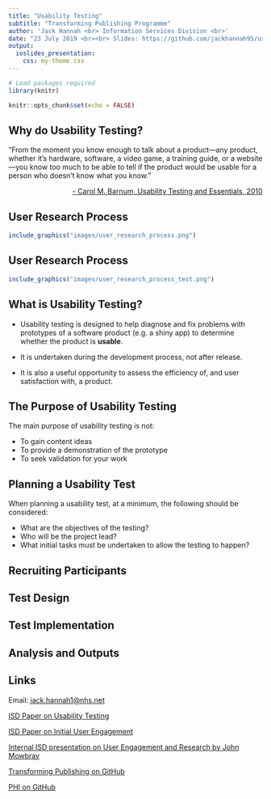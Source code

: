 ```yaml
---
title: "Usability Testing"
subtitle: "Transforming Publishing Programme"
author: 'Jack Hannah <br> Information Services Division <br>'
date: "23 July 2019 <br><br> Slides: https://github.com/jackhannah95/usability-testing"
output:
  ioslides_presentation:
    css: my-theme.css
---
```


```r
# Load packages required
library(knitr)

knitr::opts_chunk$set(echo = FALSE)
```


## Why do Usability Testing?

<p class="comment">
"From the moment you know enough to talk about a product—any product, whether it's hardware, software, a video game, a training guide, or a website—you know too much to be able to tell if the product would be usable for a person who doesn't know what you know."
</p>

<p style="text-align: right"> <a href="https://books.google.co.uk/books/about/Usability_Testing_Essentials.html?id=tzX3J81MAAMC&redir_esc=y">- Carol M. Barnum, Usability Testing and Essentials, 2010</a></p>


## User Research Process

```r
include_graphics("images/user_research_process.png")
```


## User Research Process

```r
include_graphics("images/user_research_process_test.png")
```


## What is Usability Testing?

- Usability testing is designed to help diagnose and fix problems with prototypes of a software product (e.g. a shiny app) to determine whether the product is **usable**.

- It is undertaken during the development process, not after release.

- It is also a useful opportunity to assess the efficiency of, and user satisfaction with, a product.


## The Purpose of Usability Testing

The main purpose of usability testing is not:

- To gain content ideas
- To provide a demonstration of the prototype
- To seek validation for your work


## Planning a Usability Test

When planning a usability test, at a minimum, the following should be considered:

- What are the objectives of the testing?
- Who will be the project lead?
- What initial tasks must be undertaken to allow the testing to happen?


## Recruiting Participants




## Test Design




## Test Implementation




## Analysis and Outputs




## Links

Email: [jack.hannah1@nhs.net](mailto:jack.hannah1@nhs.net)


[ISD Paper on Usability Testing](https://www.isdscotland.org/About-ISD/Methodologies/_docs/Usability-Testing-v1-0.pdf)


[ISD Paper on Initial User Engagement](https://www.isdscotland.org/About-ISD/Methodologies/_docs/Initial-User-Engagement-v1-2.pdf)


[Internal ISD presentation on User Engagement and Research by John Mowbray](https://www.youtube.com/watch?v=1y4YrtGqwj0&feature=youtu.be)


[Transforming Publishing on GitHub](https://github.com/NHS-NSS-transforming-publications)


[PHI on GitHub](https://github.com/Health-SocialCare-Scotland)